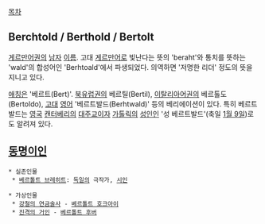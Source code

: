 [[목차]]

== Berchtold / Berthold / Bertolt ==
[[게르만어]]권의 [[남자]] [[이름]]. 고대 [[게르만어]]로 빛난다는 뜻의 'beraht'와 통치를 뜻하는 'wald'의 합성어인 'Berhtoald'에서 파생되었다. 의역하면 '저명한 리더' 정도의 뜻을 지니고 있다.

[[애칭]]은 '베르트(Bert)'. [[북유럽]]권의 베르틸(Bertil), [[이탈리아어]]권의 베르톨도(Bertoldo), [[고대]] [[영어]] '베르트발드(Berhtwald)' 등의 베리에이션이 있다. 특히 베르트발드는 [[영국]] [[캔터베리]]의 [[대주교]]이자 [[가톨릭]]의 [[성인]]인 '성 베르트발드'(축일 [[1월 9일]])로도 알려져 있다.

== [[동명이인]] ==
 * 실존인물
  * [[베르톨트 브레히트]]: [[독일]]의 극작가, [[시인]]

 * 가상인물
  * [[강철의 연금술사]] - [[베르톨트 호크아이]]
  * [[진격의 거인]] - [[베르톨트 후버]]
